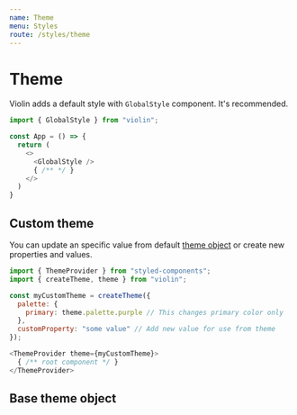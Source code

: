 ```yaml
---
name: Theme
menu: Styles
route: /styles/theme
---
```



# Theme

Violin adds a default style with `GlobalStyle` component. It's recommended.

```javascript
import { GlobalStyle } from "violin";

const App = () => {
  return (
    <>
      <GlobalStyle />
      { /** */ }
    </>
  )
}
```

## Custom theme

You can update an specific value from default [theme object](#base-theme-object) or create new properties and values.

```javascript
import { ThemeProvider } from "styled-components";
import { createTheme, theme } from "violin"; 

const myCustomTheme = createTheme({
  palette: {
    primary: theme.palette.purple // This changes primary color only
  },
  customProperty: "some value" // Add new value for use from theme
});

<ThemeProvider theme={myCustomTheme}>
  { /** root component */ }
</ThemeProvider>
```

## Base theme object

<ObjectTheme />
